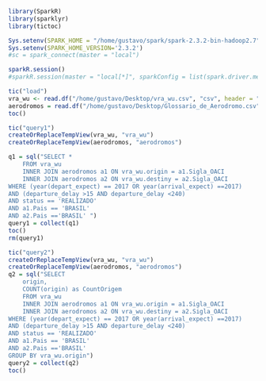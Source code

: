 ```r
library(SparkR)
library(sparklyr)
library(tictoc)
```

```r
Sys.setenv(SPARK_HOME = "/home/gustavo/spark/spark-2.3.2-bin-hadoop2.7")
Sys.setenv(SPARK_HOME_VERSION='2.3.2')
#sc = spark_connect(master = "local")
```

```r
sparkR.session()
#sparkR.session(master = "local[*]", sparkConfig = list(spark.driver.memory = "4g"))
```

```r
tic("load")
vra_wu <- read.df("/home/gustavo/Desktop/vra_wu.csv", "csv", header = "true")
aerodromos = read.df("/home/gustavo/Desktop/Glossario_de_Aerodromo.csv","csv", header = "true")
toc()
```

```r
tic("query1")
createOrReplaceTempView(vra_wu, "vra_wu")
createOrReplaceTempView(aerodromos, "aerodromos")

q1 = sql("SELECT * 
    FROM vra_wu
    INNER JOIN aerodromos a1 ON vra_wu.origin = a1.Sigla_OACI
    INNER JOIN aerodromos a2 ON vra_wu.destiny = a2.Sigla_OACI
WHERE (year(depart_expect) == 2017 OR year(arrival_expect) ==2017)
AND (departure_delay >15 AND departure_delay <240)
AND status == 'REALIZADO'
AND a1.Pais == 'BRASIL' 
AND a2.Pais =='BRASIL' ")
query1 = collect(q1)
toc()
rm(query1)
```

```r
tic("query2")
createOrReplaceTempView(vra_wu, "vra_wu")
createOrReplaceTempView(aerodromos, "aerodromos")
q2 = sql("SELECT 
    origin, 
    COUNT(origin) as CountOrigem 
    FROM vra_wu
    INNER JOIN aerodromos a1 ON vra_wu.origin = a1.Sigla_OACI
    INNER JOIN aerodromos a2 ON vra_wu.destiny = a2.Sigla_OACI
WHERE (year(depart_expect) == 2017 OR year(arrival_expect) ==2017)
AND (departure_delay >15 AND departure_delay <240)
AND status == 'REALIZADO'
AND a1.Pais == 'BRASIL' 
AND a2.Pais =='BRASIL'
GROUP BY vra_wu.origin")
query2 = collect(q2)
toc()
```
